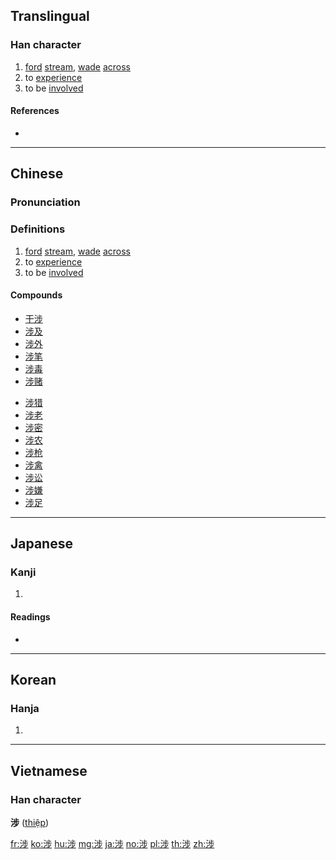 {{character info/new}}
{{also|渉}}
==Translingual==

===Han character===
{{Han char|rn=85|rad=水|as=07|sn=10|four=31129|canj=EYLH|ids=⿰氵步}}

# [[ford]] [[stream]], [[wade]] [[across]]
# to [[experience]]
# to be [[involved]]

====References====
* {{Han ref|kx=0626.130|dkj=17530|dj=1028.020|hdz=31621.020|uh=6D89|ud=28041|bh=AF41|bd=44865}}

----

==Chinese==
{{zh-forms}}

===Pronunciation===
{{zh-pron
|m=shè
|c=sip3
|h=pfs=
|md=
|mn=sia̍p
|w=
|mc=y
|oc=y
|cat=v
}}

===Definitions===
{{zh-hanzi}}

# [[ford]] [[stream]], [[wade]] [[across]]
# to [[experience]]
# to be [[involved]]

====Compounds====
{{top2}}
* [[干涉]]
* [[涉及]]
* [[涉外]]
* [[涉笔]]
* [[涉毒]]
* [[涉赌]]
{{mid2}}
* [[涉猎]]
* [[涉老]]
* [[涉密]]
* [[涉农]]
* [[涉枪]]
* [[涉禽]]
* [[涉讼]]
* [[涉嫌]]
* [[涉足]]
{{bottom}}

----

==Japanese==

===Kanji===
{{ja-kanji|grade=|rs=水07}}

# {{defn|lang=ja|sort=水07}}

====Readings====
* {{ja-readings|on=[[しょう]] (shō)|kun=[[わたる]] (wataru), [[かかわる]] (kakawaru)}}

----

==Korean==

===Hanja===
{{ko-hanja|hangeul=섭|eumhun=|rv=seop|mr=sŏp|y=sep}}

# {{defn|lang=ko|sort=水07}}

----

==Vietnamese==

===Han character===
'''涉''' ([[thiệp]])

[[fr:涉]]
[[ko:涉]]
[[hu:涉]]
[[mg:涉]]
[[ja:涉]]
[[no:涉]]
[[pl:涉]]
[[th:涉]]
[[zh:涉]]